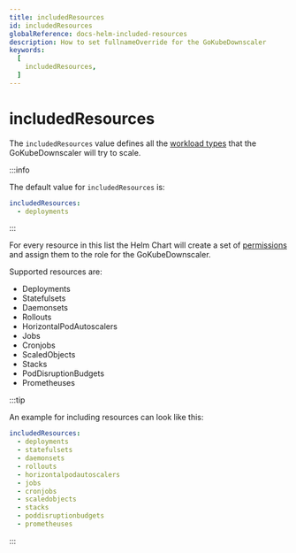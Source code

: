 ```yaml
---
title: includedResources
id: includedResources
globalReference: docs-helm-included-resources
description: How to set fullnameOverride for the GoKubeDownscaler
keywords:
  [
    includedResources,
  ]
---
```


# includedResources

The `includedResources` value defines all the [workload types](ref:docs-workload-types) that the GoKubeDownscaler will try to scale.

:::info

The default value for `includedResources` is:

```yaml
includedResources:
  - deployments
```

:::

For every resource in this list the Helm Chart will create a set of [permissions](ref:docs-helm-permissions)
and assign them to the role for the GoKubeDownscaler.

Supported resources are:

- Deployments
- Statefulsets
- Daemonsets
- Rollouts
- HorizontalPodAutoscalers
- Jobs
- Cronjobs
- ScaledObjects
- Stacks
- PodDisruptionBudgets
- Prometheuses

:::tip

An example for including resources can look like this:

```yaml
includedResources:
  - deployments
  - statefulsets
  - daemonsets
  - rollouts
  - horizontalpodautoscalers
  - jobs
  - cronjobs
  - scaledobjects
  - stacks
  - poddisruptionbudgets
  - prometheuses
```

:::
